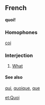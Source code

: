 ==French==
'''quoi!'''
===Homophones===
[[coi]]

===Interjection===
# [[What]]

====See also====
[[qui]], [[quoique]], [[que]]

[[et:Quoi]]